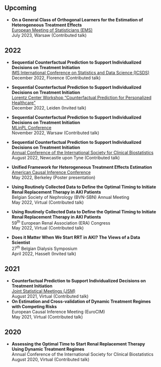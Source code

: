 ## Upcoming

-   **On a General Class of Orthogonal Learners for the Estimation of Heterogeneous Treatment Effects**\
    [European Meeting of Statisticians (EMS)](https://ems2023.org/)\
    July 2023, Warsaw (Contributed talk)

## 2022

-   **Sequential Counterfactual Prediction to Support Individualized Decisions on Treatment Initiation**\
    [IMS International Conference on Statistics and Data Science (ICSDS)](https://sites.google.com/view/icsds2022)\
    December 2022, Florence (Contributed talk)

-   **Sequential Counterfactual Prediction to Support Individualized Decisions on Treatment Initiation**\
    [Lorentz Center Workshop "Counterfactual Prediction for Personalized Healthcare"](https://www.lorentzcenter.nl/counterfactual-prediction-for-personalized-healthcare.html)\
    December 2022, Leiden (Invited talk)

-   **Sequential Counterfactual Prediction to Support Individualized Decisions on Treatment Initiation**\
    [MLinPL Conference](https://conference2022.mlinpl.org/)\
    November 2022, Warsaw (Contributed talk)

-   **Sequential Counterfactual Prediction to Support Individualized Decisions on Treatment Initiation**\
    [Annual Conference of the International Society for Clinical Biostatistics](https://www.iscb2022.info/)\
    August 2022, Newcastle upon Tyne (Contributed talk)

-   **Unified Framework for Heterogeneous Treatment Effects Estimation**\
    [American Causal Inference Conference](https://ctml.berkeley.edu/american-causal-inference-conference-2022)\
    May 2022, Berkeley (Poster presentation)

-   **Using Routinely Collected Data to Define the Optimal Timing to Initiate Renal Replacement Therapy in AKI Patients**\
    Belgian Society of Nephrology (BVN-SBN) Annual Meeting\
    May 2022, Virtual (Contributed talk)

-   **Using Routinely Collected Data to Define the Optimal Timing to Initiate Renal Replacement Therapy in AKI Patients**\
    59^th^ European Renal Association (ERA) Congress\
    May 2022, Virtual (Contributed talk)

-   **Does it Matter When We Start RRT in AKI? The Views of a Data Scientist**\
    27^th^ Belgian Dialysis Symposium\
    April 2022, Hasselt (Invited talk)

## 2021

-   **Counterfactual Prediction to Support Individualized Decisions on Treatment Initiation**\
    [Joint Statistical Meetings (JSM)](https://ww2.amstat.org/meetings/jsm/2021/)\
    August 2021, Virtual (Contributed talk)
-   **On Estimation and Cross-validation of Dynamic Treatment Regimes with Competing Risks**\
    European Causal Inference Meeting (EuroCIM)\
    May 2021, Virtual (Contributed talk)

## 2020

-   **Assessing the Optimal Time to Start Renal Replacement Therapy Using Dynamic Treatment Regimes**\
    Annual Conference of the International Society for Clinical Biostatistics\
    August 2020, Virtual (Contributed talk)
